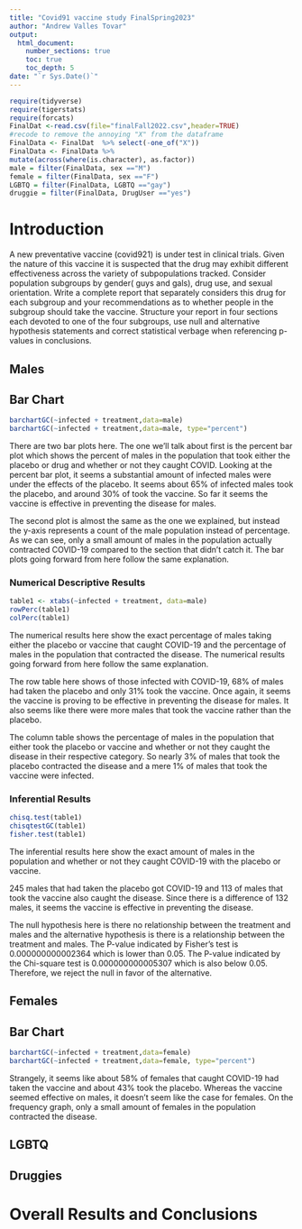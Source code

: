 ```yaml
---
title: "Covid91 vaccine study FinalSpring2023"
author: "Andrew Valles Tovar"
output: 
  html_document:
    number_sections: true
    toc: true
    toc_depth: 5
date: "`r Sys.Date()`" 
---
```


```r
require(tidyverse)
require(tigerstats)
require(forcats)
FinalDat <-read.csv(file="finalFall2022.csv",header=TRUE)
#recode to remove the annoying "X" from the dataframe
FinalData <- FinalDat  %>% select(-one_of("X"))
FinalData <- FinalData %>%
mutate(across(where(is.character), as.factor))
male = filter(FinalData, sex =="M")
female = filter(FinalData, sex =="F")
LGBTQ = filter(FinalData, LGBTQ =="gay")
druggie = filter(FinalData, DrugUser =="yes")
```

# Introduction

A new  preventative vaccine (covid921) is under test in clinical trials. Given the nature of this vaccine it is suspected that the drug may exhibit different effectiveness across the variety of subpopulations tracked. Consider population subgroups by gender( guys and gals), drug use, and sexual orientation. Write a complete report that separately considers this drug for each subgroup and your recommendations as to whether people in the subgroup should take the vaccine. Structure your report in four sections each devoted to one of the four subgroups, use null and alternative hypothesis statements and correct statistical verbage when referencing p-values in conclusions.

## Males

## Bar Chart
```r
barchartGC(~infected + treatment,data=male)
barchartGC(~infected + treatment,data=male, type="percent")
```

There are two bar plots here. The one we'll talk about first is the percent bar plot which shows the percent of males in the population that took either the placebo or drug and whether or not they caught COVID. Looking at the percent bar plot, it seems a substantial amount of infected males were under the effects of the placebo. It seems about 65% of infected males took the placebo, and around 30% of took the vaccine. So far it seems the vaccine is effective in preventing the disease for males.

The second plot is almost the same as the one we explained, but instead the y-axis represents a count of the male population instead of percentage. As we can see, only a small amount of males in the population actually contracted COVID-19 compared to the section that didn't catch it. The bar plots going forward from here follow the same explanation.

### Numerical Descriptive Results
```r
table1 <- xtabs(~infected + treatment, data=male)
rowPerc(table1)
colPerc(table1)
```
The numerical results here show the exact percentage of males taking either the placebo or vaccine that caught COVID-19 and the percentage of males in the population that contracted the disease. The numerical results going forward from here follow the same explanation.

The row table here shows of those infected with COVID-19, 68% of males had taken the placebo and only 31% took the vaccine. Once again, it seems the vaccine is proving to be effective in preventing the disease for males. It also seems like there were more males that took the vaccine rather than the placebo.

The column table shows the percentage of males in the population that either took the placebo or vaccine and whether or not they caught the disease in their respective category. So nearly 3% of males that took the placebo contracted the disease and a mere 1% of males that took the vaccine were infected.

### Inferential Results
```r
chisq.test(table1)
chisqtestGC(table1)
fisher.test(table1)
```
The inferential results here show the exact amount of males in the population and whether or not they caught COVID-19 with the placebo or vaccine.

245 males that had taken the placebo got COVID-19 and 113 of males that took the vaccine also caught the disease. Since there is a difference of 132 males, it seems the vaccine is effective in preventing the disease.

The null hypothesis here is there no relationship between the treatment and males and the alternative hypothesis is there is a relationship between the treatment and males. The P-value indicated by Fisher's test is 0.000000000002364 which is lower than 0.05. The P-value indicated by the Chi-square test is 0.000000000005307 which is also below 0.05. Therefore, we reject the null in favor of the alternative.

## Females

## Bar Chart
```r
barchartGC(~infected + treatment,data=female)
barchartGC(~infected + treatment,data=female, type="percent")
```

Strangely, it seems like about 58% of females that caught COVID-19 had taken the vaccine and about 43% took the placebo. Whereas the vaccine seemed effective on males, it doesn't seem like the case for females. On the frequency graph, only a small amount of females in the population contracted the disease.

## LGBTQ



## Druggies


# Overall Results and Conclusions